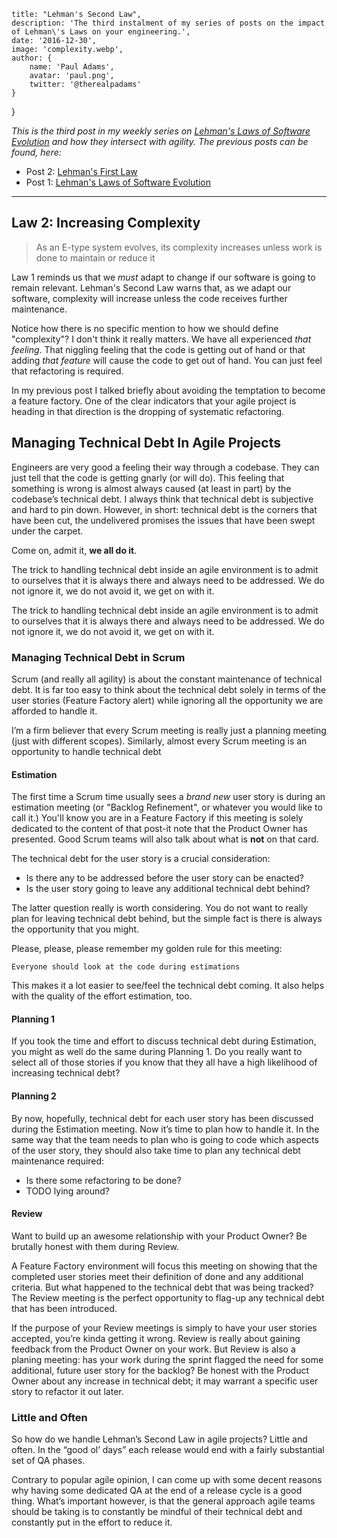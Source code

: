 
    title: "Lehman's Second Law",
    description: 'The third instalment of my series of posts on the impact of Lehman\'s Laws on your engineering.',
    date: '2016-12-30',
    image: 'complexity.webp',
    author: {
        name: 'Paul Adams',
        avatar: 'paul.png',
        twitter: '@therealpadams'
    }
}


*This is the third post in my weekly series on [Lehman's Laws of
 Software
 Evolution](https://en.wikipedia.org/wiki/Lehman's_laws_of_software_evolution)
 and how they intersect with agility. The previous posts can be found,
 here:*

- Post 2: [Lehman's First Law](/2016/12/lehmans-law-1/)
- Post 1: [Lehman's Laws of Software Evolution](/2016/12/evolution/)

---

## Law 2: Increasing Complexity

> As an E-type system evolves, its complexity increases unless work is
> done to maintain or reduce it

Law 1 reminds us that we *must* adapt to change if our software is
going to remain relevant. Lehman's Second Law warns that, as we adapt
our software, complexity will increase unless the code receives
further maintenance.

Notice how there is no specific mention to how we should define
"complexity"? I don't think it really matters. We have all experienced
*that feeling*. That niggling feeling that the code is getting out of
hand or that adding *that feature* will cause the code to get out of
hand. You can just feel that refactoring is required.

In my previous post I talked briefly about avoiding the temptation to
become a feature factory. One of the clear indicators that your agile
project is heading in that direction is the dropping of systematic
refactoring.

## Managing Technical Debt In Agile Projects

Engineers are very good a feeling their way through a codebase. They
can just tell that the code is getting gnarly (or will do). This
feeling that something is wrong is almost always caused (at least in
part) by the codebase’s technical debt. I always think that technical
debt is subjective and hard to pin down. However, in short: technical
debt is the corners that have been cut, the undelivered promises the
issues that have been swept under the carpet.

Come on, admit it, **we all do it**.

The trick to handling technical debt inside an agile environment is to
admit to ourselves that it is always there and always need to be
addressed. We do not ignore it, we do not avoid it, we get on with it.

The trick to handling technical debt inside an agile environment is to
admit to ourselves that it is always there and always need to be
addressed. We do not ignore it, we do not avoid it, we get on with it.

### Managing Technical Debt in Scrum

Scrum (and really all agility) is about the constant maintenance of
technical debt. It is far too easy to think about the technical debt
solely in terms of the user stories (Feature Factory alert) while
ignoring all the opportunity we are afforded to handle it.

I’m a firm believer that every Scrum meeting is really just a planning
meeting (just with different scopes). Similarly, almost every Scrum
meeting is an opportunity to handle technical debt

#### Estimation

The first time a Scrum time usually sees a *brand new* user story is
during an estimation meeting (or "Backlog Refinement", or whatever you
would like to call it.) You'll know you are in a Feature Factory if
this meeting is solely dedicated to the content of that post-it note
that the Product Owner has presented. Good Scrum teams will also talk
about what is **not** on that card.

The technical debt for the user story is a crucial consideration:

- Is there any to be addressed before the user story can be enacted?
- Is the user story going to leave any additional technical debt
  behind?

The latter question really is worth considering. You do not want to
really plan for leaving technical debt behind, but the simple fact is
there is always the opportunity that you might.

Please, please, please remember my golden rule for this meeting:

```Everyone should look at the code during estimations```

This makes it a lot easier to see/feel the technical debt coming. It
also helps with the quality of the effort estimation, too.

#### Planning 1

If you took the time and effort to discuss technical debt during
Estimation, you might as well do the same during Planning 1. Do you
really want to select all of those stories if you know that they all
have a high likelihood of increasing technical debt?

#### Planning 2

By now, hopefully, technical debt for each user story has been
discussed during the Estimation meeting. Now it’s time to plan how to
handle it. In the same way that the team needs to plan who is going to
code which aspects of the user story, they should also take time to
plan any technical debt maintenance required:

- Is there some refactoring to be done?
- TODO lying around?

#### Review

Want to build up an awesome relationship with your Product Owner? Be
brutally honest with them during Review.

A Feature Factory environment will focus this meeting on showing that
the completed user stories meet their definition of done and any
additional criteria. But what happened to the technical debt that was
being tracked? The Review meeting is the perfect opportunity to
flag-up any technical debt that has been introduced.

If the purpose of your Review meetings is simply to have your user
stories accepted, you’re kinda getting it wrong. Review is really
about gaining feedback from the Product Owner on your work. But Review
is also a planing meeting: has your work during the sprint flagged the
need for some additional, future user story for the backlog? Be honest
with the Product Owner about any increase in technical debt; it may
warrant a specific user story to refactor it out later.

### Little and Often

So how do we handle Lehman’s Second Law in agile projects? Little and
often. In the “good ol’ days” each release would end with a fairly
substantial set of QA phases.

Contrary to popular agile opinion, I can come up with some decent
reasons why having some dedicated QA at the end of a release cycle is
a good thing. What’s important however, is that the general approach
agile teams should be taking is to constantly be mindful of their
technical debt and constantly put in the effort to reduce it.